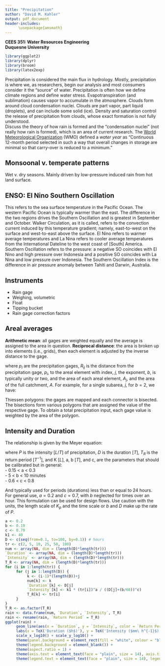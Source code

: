 ```yaml
---
title: "Precipitation"
author: "David M. Kahler"
output: pdf_document
header-includes: 
      \usepackage{amsmath}
---
```

**CEES 351: Water Resources Engineering**  
**Duquesne University**  

```r
library(ggplot2)
library(dplyr)
library(broom)
library(latex2exp)
```

Precipitation is considered the main flux in hydrology.  Mostly, precipitation is where we, as researchers, begin our analysis and most consumers consider it the “source” of water.  Precipitation is often how we define climate regions and define water stress.
Evapotranspiration (and sublimation) causes vapor to accumulate in the atmosphere.  Clouds form around cloud condensation nuclei.  Clouds are part vapor, part liquid (droplets), and can include some solid (ice).  Density and saturation control the release of precipitation from clouds, whose exact formation is not fully understood.   
Discuss the theory of how rain is formed and the “condensation nuclei” (not really how rain is formed), which is an area of current research.
The [World Meteorological Organization](https://wmo.int/wmo-community/meteoterm) (WMO) defined a *water year* as "Continuous 12-month period selected in such a way that overall changes in storage are minimal so that carry-over is reduced to a minimum."  

## Monsoonal v. temperate patterns
Wet v. dry seasons.  Mainly driven by low-pressure induced rain from hot land surface.

## ENSO: El Nino Southern Oscillation
This refers to the sea surface temperature in the Pacific Ocean.  The western Pacific Ocean is typically warmer than the east.  The difference in the two regions drives the Southern Oscillation and is greatest in September and October.  Walker Circulation, as it is called, refers to the convection current induced by this temperature gradient; namely, east-to-west on the surface and west-to-east above the surface.  El Nino refers to warmer average temperatures and La Nina refers to cooler average temperatures from the International Dateline to the west coast of [South] America.  Southern Oscillation refers to the pressure: a negative SO coincides with El Nino and high pressure over Indonesia and a positive SO coincides with La Nina and low pressure over Indonesia.  The Southern Oscillation Index is the difference in air pressure anomaly between Tahiti and Darwin, Australia.

## Instruments  
- Rain gage
- Weighing, volumetric
- Float
- Tipping bucket
- Rain gage correction factors

## Areal averages
**Arithmetic mean**: all gages are weighted equally and the average is assigned to the area in question.
**Reciprocal distance**: the area is broken up into elements (i.e., grids), then each element is adjusted by the inverse distance to the gage.  

\begin{equation}
\bar{P} = \sum\limits_{j}{} \frac{A_j}{A} \left( \frac{\sum\limits_{i}{} p_i r_{ij}^{-b}}{\sum\limits_{i}{} r_{ij}^{-b}} \right)  
\end{equation}  

where $p_i$ are the precipitation gages, $R_{ij}$ is the distance from the precipitation gage, $p_i$, to the areal element with index, $j$, the exponent, $b$, is typically unity or two, and the area of each areal element, $A_j$, and the area of the full catchment, $A$.  For example, for a single subarea, $j$, for $b=2$, we have:  

\begin{equation}
= \frac{\frac{p_1}{r_{1j}^{2}}+\frac{p_2}{r_{2j}^{2}}+\frac{p_3}{r_{3j}^{2}}+\frac{p_4}{r_{4j}^{2}}+\ldots}{\frac{1}{r_{1j}^{2}}+\frac{1}{r_{2j}^{2}}+\frac{1}{r_{3j}^{2}}+\frac{1}{r_{4j}^{2}}+\ldots}  
\end{equation}  

Thiessen polygons: the gages are mapped and each connector is bisected. The bisections form various polygons that are assigned the value of the respective gage. To obtain a total precipitation input, each gage value is weighted by the area of the polygon.

## Intensity and Duration  
The relationship is given by the Meyer equation:  

\begin{equation}
P = K_p \frac{T_R^a}{(D+b)^c}  
\end{equation}  

where $P$ is the intensity [$L/T$] of precipitation, $D$ is the duration [$T$], $T_R$ is the return period [$T^{-1}$], and K [$L$], a, b [$T$], and c, are the parameters that should be calibrated but in general:  
- 0.15 < a < 0.3  
- 5 < b < 10 minutes  
- 0.6 < c < 0.8  

And typically used for periods (durations) less than or equal to 24 hours.  For general use, $a = 0.2$ and $c = 0.7$, with $b$ neglected for times over an hour.  This formulation can be used for design flows.  Use caution with the units, the length scale of $K_p$ and the time scale or $b$ and $D$ make up the rate of $P$.

```r
a <- 0.2
b <- 0.19
c <- 0.79
k1 <- 40
D <- c(seq(from=0.1, to=100, by=0.1)) # hours
tr <- c(2, 5, 10, 25, 50, 100)
num <- array(NA, dim = (length(D)*length(tr)))
`Duration` <- array(NA, dim = (length(D)*length(tr)))
`Intensity` <- array(NA, dim = (length(D)*length(tr)))
T_R <- array(NA, dim = (length(D)*length(tr)))
for (i in 1:length(tr)) {
     for (j in 1:length(D)) {
          k <- (i-1)*(length(D))+j
          num[k] <- k
          `Duration`[k] <- D[j]
          `Intensity`[k] <- k1 * (tr[i])^a / ((D[j]+(b/60))^c)
          T_R[k] <- tr[i]
     }
}
T_R <- as.factor(T_R)
rain <- data.frame(num, `Duration`, `Intensity`, T_R)
rain <- rename(rain, `Return Period` = T_R)
ggplot(rain) + 
     geom_line(aes(x = `Duration`, y = `Intensity`, color = `Return Period`)) +
     labs(x = TeX('Duration ($h$)'), y = TeX('Intensity ($mm\ h^{-1}$)')) +
     scale_x_log10() + scale_y_log10() +
     theme(panel.background = element_rect(fill = "white", colour = "black")) +
     theme(legend.background = element_blank()) +
     theme(aspect.ratio = 1) +
     theme(axis.text = element_text(face = "plain", size = 14), axis.title = element_text(face = "plain", size = 14)) +
     theme(legend.text = element_text(face = "plain", size = 14), legend.title = element_text(face = "plain", size = 14))
```



